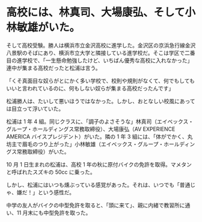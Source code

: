 # 高校には、林真司、大場康弘、そして小林敏雄がいた。

そして高校受験。勝人は横浜市立金沢高校に進学した。金沢区の京浜急行線金沢八景駅のそばにあり、横浜市立大学と隣接している進学校だ。そこは学区で二番目の進学校で、「一生懸命勉強したけど、いちばん優秀な高校に入れなかった」連中が集まる高校だったと松浦は言う。

「くそ真面目な奴らがとにかく多い学校で、校則や規則がなくて、何でもしてもいいと言われているのに、何もしない奴らが集まる高校だったんです」

松浦勝人は、たいして悪いほうではなかった。しかし、おとなしい校風にあっては目立って浮いていた。

松浦は 1 年 4 組。同じクラスに、「調子のよさそうな」林真司（エイベックス・グループ・ホールディングス常務取締役）、大場康弘（AV EXPERIENCE AMERICA バイスプレジデント）がいた。隣の 1 年 3 組には、「体がでかく、丸坊主で眉毛のつり上がった」小林敏雄（エイベックス・グループ・ホールディングス常務取締役）がいた。

10 月 1 日生まれの松浦は、高校 1 年の秋に原付バイクの免許を取得。マメタンと呼ばれたスズキの 50cc に乗った。

しかし、松浦にはいつも燻ぶっている感覚があった。それは、いつでも「普通じゃ、嫌だ！」という感性だ。

中学の友人がバイクの中型免許を取ると、「頭に来て」、親に内緒で教習所に通い、11 月末にも中型免許を取った。
